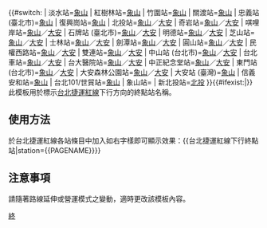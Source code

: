 {{#switch:{{{station}}}
| 淡水站=[[象山站|象山]]
| 紅樹林站=[[象山站|象山]]
| 竹圍站=[[象山站|象山]]
| 關渡站=[[象山站|象山]]
| 忠義站 (臺北市)=[[象山站|象山]]
| 復興崗站=[[象山站|象山]]
| 北投站=[[象山站|象山]]／[[大安站 (臺灣)|大安]]
| 奇岩站=[[象山站|象山]]／[[大安站 (臺灣)|大安]]
| 唭哩岸站=[[象山站|象山]]／[[大安站 (臺灣)|大安]]
| 石牌站 (臺北市)=[[象山站|象山]]／[[大安站 (臺灣)|大安]]
| 明德站=[[象山站|象山]]／[[大安站 (臺灣)|大安]]
| 芝山站=[[象山站|象山]]／[[大安站 (臺灣)|大安]]
| 士林站=[[象山站|象山]]／[[大安站 (臺灣)|大安]]
| 劍潭站=[[象山站|象山]]／[[大安站 (臺灣)|大安]]
| 圓山站=[[象山站|象山]]／[[大安站 (臺灣)|大安]]
| 民權西路站=[[象山站|象山]]／[[大安站 (臺灣)|大安]]
| 雙連站=[[象山站|象山]]／[[大安站 (臺灣)|大安]]
| 中山站 (台北市)=[[象山站|象山]]／[[大安站 (臺灣)|大安]]
| 台北車站=[[象山站|象山]]／[[大安站 (臺灣)|大安]]
| 台大醫院站=[[象山站|象山]]／[[大安站 (臺灣)|大安]]
| 中正紀念堂站=[[象山站|象山]]／[[大安站 (臺灣)|大安]]
| 東門站 (台北市)=[[象山站|象山]]／[[大安站 (臺灣)|大安]]
| 大安森林公園站=[[象山站|象山]]／[[大安站 (臺灣)|大安]]
| 大安站 (臺灣)=[[象山站|象山]]
| 信義安和站=[[象山站|象山]]
| 台北101/世貿站=[[象山站|象山]]
| 象山站=
| 新北投站=[[北投站|北投]]
}}{{#ifexist:{{{station}}}|}}<noinclude>此模板用於標示[[台北捷運]][[淡水信義線|紅線]]下行方向的終點站名稱。

==使用方法==
於台北捷運紅線各站條目中加入如右字樣即可顯示效果：<nowiki>{{台北捷運紅線下行終點站|station={{PAGENAME}}}}</nowiki>
==注意事項==
請隨著路線延伸或營運模式之變動，適時更改該模板內容。
[[Category:台北捷運模板|終]]</noinclude>